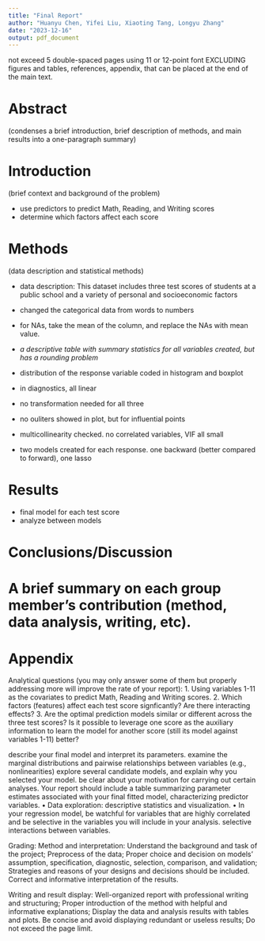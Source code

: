 ```yaml
---
title: "Final Report"
author: "Huanyu Chen, Yifei Liu, Xiaoting Tang, Longyu Zhang"
date: "2023-12-16"
output: pdf_document
---
```


not exceed 5 double-spaced pages using 11 or 12-point font
EXCLUDING figures and tables, references, appendix, that can be placed at the end of the main text. 

# Abstract

(condenses a brief introduction, brief description of methods, and main results into a one-paragraph summary)

# Introduction
(brief context and background of the problem)

- use predictors to predict Math, Reading, and Writing scores
- determine which factors affect each score


# Methods
(data description and statistical methods)

- data description: This dataset includes three test scores of students at a public school and a variety of personal and socioeconomic factors
- changed the categorical data from words to numbers
- for NAs, take the mean of the column, and replace the NAs with mean value. 
- *a descriptive table with summary statistics for all variables created, but has a rounding problem*
- distribution of the response variable coded in histogram and boxplot
- in diagnostics, all linear
- no transformation needed for all three
- no ouliters showed in plot, but for influential points
- multicollinearity checked. no correlated variables, VIF all small

- two models created for each response. one backward (better compared to forward), one lasso


# Results

- final model for each test score
- analyze between models

# Conclusions/Discussion


# A brief summary on each group member’s contribution (method, data analysis, writing, etc).

# Appendix


Analytical questions (you may only answer some of them but properly addressing more will improve the rate of your report):
1. Using variables 1-11 as the covariates to predict Math, Reading and Writing scores.
2. Which factors (features) affect each test score signficantly? Are there interacting effects?
3. Are the optimal prediction models similar or different across the three test scores? Is it possible to leverage one score as the auxiliary information to learn the model for another score (still its model against variables 1-11) better?


describe your final model and interpret its parameters. 
examine the marginal distributions and pairwise relationships between variables (e.g., nonlinearities)
explore several candidate models, and explain why you selected your model.
be clear about your motivation for carrying out certain analyses. 
Your report should include a table summarizing parameter estimates associated with your final fitted model, characterizing predictor variables.
• Data exploration: descriptive statistics and visualization.
• In your regression model, be watchful for variables that are highly correlated and be selective in the variables you will include in your analysis.
selective interactions between variables.


Grading:
Method and interpretation:
Understand the background and task of the project;
Preprocess of the data;
Proper choice and decision on models’ assumption, specification, diagnostic, selection, comparison, and validation;
Strategies and reasons of your designs and decisions should be included.
Correct and informative interpretation of the results.

Writing and result display:
Well-organized report with professional writing and structuring;
Proper introduction of the method with helpful and informative explanations;
Display the data and analysis results with tables and plots. 
Be concise and avoid displaying redundant or useless results; 
Do not exceed the page limit.

